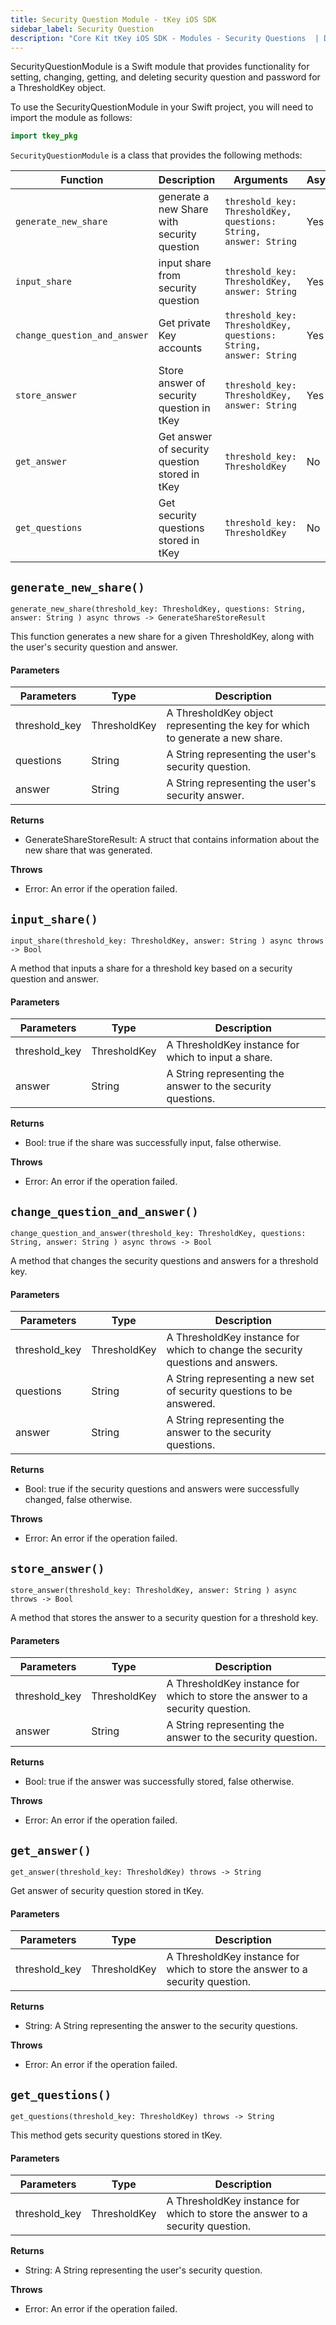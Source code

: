 ```yaml
---
title: Security Question Module - tKey iOS SDK
sidebar_label: Security Question
description: "Core Kit tKey iOS SDK - Modules - Security Questions  | Documentation - Web3Auth"
---
```


SecurityQuestionModule is a Swift module that provides functionality for setting, changing, getting,
and deleting security question and password for a ThresholdKey object.

To use the SecurityQuestionModule in your Swift project, you will need to import the module as
follows:

```swift
import tkey_pkg
```

`SecurityQuestionModule` is a class that provides the following methods:

| Function                     | Description                                    | Arguments                                                        | Async | return                     |
| ---------------------------- | ---------------------------------------------- | ---------------------------------------------------------------- | ----- | -------------------------- |
| `generate_new_share`         | generate a new Share with security question    | `threshold_key: ThresholdKey, questions: String, answer: String` | Yes   | `GenerateShareStoreResult` |
| `input_share`                | input share from security question             | `threshold_key: ThresholdKey, answer: String`                    | Yes   | `Bool`                     |
| `change_question_and_answer` | Get private Key accounts                       | `threshold_key: ThresholdKey, questions: String, answer: String` | Yes   | `Bool`                     |
| `store_answer`               | Store answer of security question in tKey      | `threshold_key: ThresholdKey, answer: String`                    | Yes   | `Bool`                     |
| `get_answer`                 | Get answer of security question stored in tKey | `threshold_key: ThresholdKey`                                    | No    | `String`                   |
| `get_questions`              | Get security questions stored in tKey          | `threshold_key: ThresholdKey`                                    | No    | `String`                   |

## `generate_new_share()`

`generate_new_share(threshold_key: ThresholdKey, questions: String, answer: String ) async throws -> GenerateShareStoreResult`

This function generates a new share for a given ThresholdKey, along with the user's security
question and answer.

#### Parameters

| Parameters    | Type         | Description                                                                   |
| ------------- | ------------ | ----------------------------------------------------------------------------- |
| threshold_key | ThresholdKey | A ThresholdKey object representing the key for which to generate a new share. |
| questions     | String       | A String representing the user's security question.                           |
| answer        | String       | A String representing the user's security answer.                             |

**Returns**

- GenerateShareStoreResult: A struct that contains information about the new share that was
  generated.

**Throws**

- Error: An error if the operation failed.

## `input_share()`

`input_share(threshold_key: ThresholdKey, answer: String ) async throws -> Bool`

A method that inputs a share for a threshold key based on a security question and answer.

#### Parameters

| Parameters    | Type         | Description                                                 |
| ------------- | ------------ | ----------------------------------------------------------- |
| threshold_key | ThresholdKey | A ThresholdKey instance for which to input a share.         |
| answer        | String       | A String representing the answer to the security questions. |

**Returns**

- Bool: true if the share was successfully input, false otherwise.

**Throws**

- Error: An error if the operation failed.

## `change_question_and_answer()`

`change_question_and_answer(threshold_key: ThresholdKey, questions: String, answer: String ) async throws -> Bool`

A method that changes the security questions and answers for a threshold key.

#### Parameters

| Parameters    | Type         | Description                                                                     |
| ------------- | ------------ | ------------------------------------------------------------------------------- |
| threshold_key | ThresholdKey | A ThresholdKey instance for which to change the security questions and answers. |
| questions     | String       | A String representing a new set of security questions to be answered.           |
| answer        | String       | A String representing the answer to the security questions.                     |

**Returns**

- Bool: true if the security questions and answers were successfully changed, false otherwise.

**Throws**

- Error: An error if the operation failed.

## `store_answer()`

`store_answer(threshold_key: ThresholdKey, answer: String ) async throws -> Bool`

A method that stores the answer to a security question for a threshold key.

#### Parameters

| Parameters    | Type         | Description                                                                   |
| ------------- | ------------ | ----------------------------------------------------------------------------- |
| threshold_key | ThresholdKey | A ThresholdKey instance for which to store the answer to a security question. |
| answer        | String       | A String representing the answer to the security question.                    |

**Returns**

- Bool: true if the answer was successfully stored, false otherwise.

**Throws**

- Error: An error if the operation failed.

## `get_answer()`

`get_answer(threshold_key: ThresholdKey) throws -> String`

Get answer of security question stored in tKey.

#### Parameters

| Parameters    | Type         | Description                                                                   |
| ------------- | ------------ | ----------------------------------------------------------------------------- |
| threshold_key | ThresholdKey | A ThresholdKey instance for which to store the answer to a security question. |

**Returns**

- String: A String representing the answer to the security questions.

**Throws**

- Error: An error if the operation failed.

## `get_questions()`

`get_questions(threshold_key: ThresholdKey) throws -> String`

This method gets security questions stored in tKey.

#### Parameters

| Parameters    | Type         | Description                                                                   |
| ------------- | ------------ | ----------------------------------------------------------------------------- |
| threshold_key | ThresholdKey | A ThresholdKey instance for which to store the answer to a security question. |

**Returns**

- String: A String representing the user's security question.

**Throws**

- Error: An error if the operation failed.
